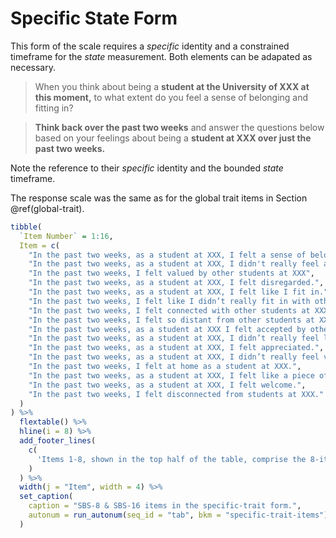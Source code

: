 # Specific State Form

This form of the scale requires a *specific* identity and a constrained timeframe for the *state* measurement. Both elements can be adapated as necessary.

> When you think about being a **student at the University of XXX at this moment,** to what extent do you feel a sense of belonging and fitting in?

> **Think back over the past two weeks** and answer the questions below based on your feelings about being a **student at XXX over just the past two weeks.**

Note the reference to their *specific* identity and the bounded *state* timeframe.

The response scale was the same as for the global trait items in Section \@ref(global-trait).

```r
tibble(
  `Item Number` = 1:16,
  Item = c(
    "In the past two weeks, as a student at XXX, I felt a sense of belonging.",
    "In the past two weeks, as a student at XXX, I didn't really feel accepted.",
    "In the past two weeks, I felt valued by other students at XXX", 
    "In the past two weeks, as a student at XXX, I felt disregarded.",
    "In the past two weeks, as a student at XXX, I felt like I fit in.",
    "In the past two weeks, I felt like I didn’t really fit in with other students at XXX",
    "In the past two weeks, I felt connected with other students at XXX.",
    "In the past two weeks, I felt so distant from other students at XXX.",
    "In the past two weeks, as a student at XXX I felt accepted by others.",
    "In the past two weeks, as a student at XXX, I didn’t really feel like I belonged anywhere.",
    "In the past two weeks, as a student at XXX, I felt appreciated.",
    "In the past two weeks, as a student at XXX, I didn’t really feel valued for who I am.",
    "In the past two weeks, I felt at home as a student at XXX.",
    "In the past two weeks, as a student at XXX, I felt like a piece of a jig-saw puzzle that doesn’t fit into the puzzle.",
    "In the past two weeks, as a student at XXX, I felt welcome.",
    "In the past two weeks, I felt disconnected from students at XXX."
  )
) %>% 
  flextable() %>% 
  hline(i = 8) %>% 
  add_footer_lines(
    c(
      'Items 1-8, shown in the top half of the table, comprise the 8-item version. The "full" scale is comprised of all 16 items.'
    )
  ) %>% 
  width(j = "Item", width = 4) %>% 
  set_caption(
    caption = "SBS-8 & SBS-16 items in the specific-trait form.",
    autonum = run_autonum(seq_id = "tab", bkm = "specific-trait-items")
  )
```
